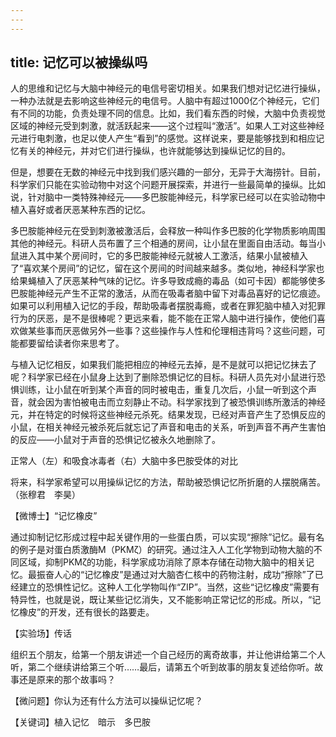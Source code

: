 ```yaml
---
---
---
```

title: 记忆可以被操纵吗
---




人的思维和记忆与大脑中神经元的电信号密切相关。如果我们想对记忆进行操纵，一种办法就是去影响这些神经元的电信号。人脑中有超过1000亿个神经元，它们有不同的功能，负责处理不同的信息。比如，我们看东西的时候，大脑中负责视觉区域的神经元受到刺激，就活跃起来——这个过程叫“激活”。如果人工对这些神经元进行电刺激，也足以使人产生“看到”的感觉。这样说来，要是能够找到和相应记忆有关的神经元，并对它们进行操纵，也许就能够达到操纵记忆的目的。

但是，想要在无数的神经元中找到我们感兴趣的一部分，无异于大海捞针。目前，科学家们只能在实验动物中对这个问题开展探索，并进行一些最简单的操纵。比如说，针对脑中一类特殊神经元——多巴胺能神经元，科学家已经可以在实验动物中植入喜好或者厌恶某种东西的记忆。

多巴胺能神经元在受到刺激被激活后，会释放一种叫作多巴胺的化学物质影响周围其他的神经元。科研人员布置了三个相通的房间，让小鼠在里面自由活动。每当小鼠进入其中某个房间时，它的多巴胺能神经元就被人工激活，结果小鼠被植入了“喜欢某个房间”的记忆，留在这个房间的时间越来越多。类似地，神经科学家也给果蝇植入了厌恶某种气味的记忆。许多导致成瘾的毒品（如可卡因）都能够使多巴胺能神经元产生不正常的激活，从而在吸毒者脑中留下对毒品喜好的记忆痕迹。如果可以利用植入记忆的手段，帮助吸毒者摆脱毒瘾，或者在罪犯脑中植入对犯罪行为的厌恶，是不是很棒呢？更远来看，能不能在正常人脑中进行操作，使他们喜欢做某些事而厌恶做另外一些事？这些操作与人性和伦理相违背吗？这些问题，可能都要留给读者你来思考了。

与植入记忆相反，如果我们能把相应的神经元去掉，是不是就可以把记忆抹去了呢？科学家已经在小鼠身上达到了删除恐惧记忆的目标。科研人员先对小鼠进行恐惧训练，让小鼠在听到某个声音的同时被电击，重复几次后，小鼠一听到这个声音，就会因为害怕被电击而立刻静止不动。科学家找到了被恐惧训练所激活的神经元，并在特定的时候将这些神经元杀死。结果发现，已经对声音产生了恐惧反应的小鼠，在相关神经元被杀死后就忘记了声音和电击的关系，听到声音不再产生害怕的反应——小鼠对于声音的恐惧记忆被永久地删除了。

正常人（左）和吸食冰毒者（右）大脑中多巴胺受体的对比



将来，科学家希望可以用操纵记忆的方法，帮助被恐惧记忆所折磨的人摆脱痛苦。（张穆君　李昊）





【微博士】“记忆橡皮”

通过抑制记忆形成过程中起关键作用的一些蛋白质，可以实现“擦除”记忆。最有名的例子是对蛋白质激酶M（PKMζ）的研究。通过注入人工化学物到动物大脑的不同区域，抑制PKMζ的功能，科学家成功消除了原本存储在动物大脑中的相关记忆。最振奋人心的“记忆橡皮”是通过对大脑杏仁核中的药物注射，成功“擦除”了已经建立的恐惧性记忆。这种人工化学物叫作“ZIP”。当然，这些“记忆橡皮”需要有特异性，也就是说，既让某些记忆消失，又不能影响正常记忆的形成。所以，“记忆橡皮”的开发，还有很长的路要走。

【实验场】传话



组织五个朋友，给第一个朋友讲述一个自己经历的离奇故事，并让他讲给第二个人听，第二个继续讲给第三个听……最后，请第五个听到故事的朋友复述给你听。故事还是原来的那个故事吗？

【微问题】你认为还有什么方法可以操纵记忆呢？

【关键词】植入记忆　暗示　多巴胺